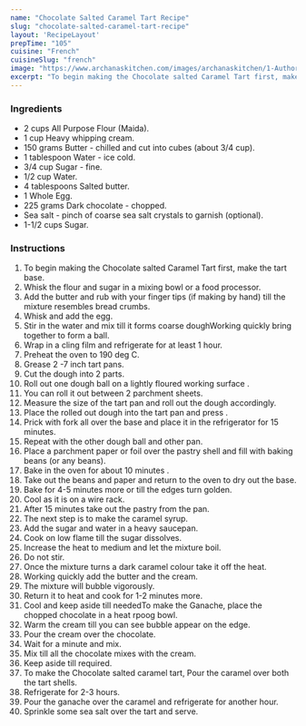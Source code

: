 ---
name: "Chocolate Salted Caramel Tart Recipe"
slug: "chocolate-salted-caramel-tart-recipe"
layout: 'RecipeLayout'
prepTime: "105"
cuisine: "French"
cuisineSlug: "french"
image: "https://www.archanaskitchen.com/images/archanaskitchen/1-Author/madhulia/Chocolate_salted_Caramel_Tart.jpg"
excerpt: "To begin making the Chocolate salted Caramel Tart first, make the tart base"
---

### Ingredients

- 2 cups All Purpose Flour (Maida).
- 1 cup Heavy whipping cream.
- 150 grams Butter - chilled and cut into cubes (about 3/4 cup).
- 1 tablespoon Water - ice cold.
- 3/4 cup Sugar - fine.
- 1/2 cup Water.
- 4 tablespoons Salted butter.
- 1 Whole Egg.
- 225 grams Dark chocolate - chopped.
- Sea salt - pinch of coarse sea salt crystals to garnish (optional).
- 1-1/2 cups Sugar.

### Instructions

1. To begin making the Chocolate salted Caramel Tart first, make the tart base.
1. Whisk the flour and sugar in a mixing bowl or a food processor.
1. Add the butter and rub with your finger tips (if making by hand) till the mixture resembles bread crumbs.
1. Whisk and add the egg.
1. Stir in the water and mix till it forms coarse doughWorking quickly bring together to form a ball.
1. Wrap in a cling film and refrigerate for at least 1 hour.
1. Preheat the oven to 190 deg C.
1. Grease 2 -7 inch tart pans.
1. Cut the dough into 2 parts.
1. Roll out one dough ball on a lightly floured working surface .
1. You can roll it out between 2 parchment sheets.
1. Measure the size of the tart pan and roll out the dough accordingly.
1. Place the rolled out dough into the tart pan and press .
1. Prick with fork all over the base and place it in the refrigerator for 15 minutes.
1. Repeat with the other dough ball and other pan.
1. Place a parchment paper or foil over the pastry shell and fill with baking beans (or any beans).
1. Bake in the oven for about 10 minutes .
1. Take out the beans and paper and return to the oven to dry out the base.
1. Bake for 4-5 minutes more or till the edges turn golden.
1. Cool as it is on a wire rack.
1. After 15 minutes take out the pastry from the pan.
1. The next step is to make the caramel syrup.
1. Add the sugar and water in a heavy saucepan.
1. Cook on low flame till the sugar dissolves.
1. Increase the heat to medium and let the mixture boil.
1. Do not stir.
1. Once the mixture turns a dark caramel colour take it off the heat.
1. Working quickly add the butter and the cream.
1. The mixture will bubble vigorously.
1. Return it to heat and cook for 1-2 minutes more.
1. Cool and keep aside till neededTo make the Ganache, place the chopped chocolate in a heat rpoog bowl.
1. Warm the cream till you can see bubble appear on the edge.
1. Pour the cream over the chocolate.
1. Wait for a minute and mix.
1. Mix till all the chocolate mixes with the cream.
1. Keep aside till required.
1. To make the Chocolate salted caramel tart, Pour the caramel over both the tart shells.
1. Refrigerate for 2-3 hours.
1. Pour the ganache over the caramel and refrigerate for another hour.
1. Sprinkle some sea salt over the tart and serve.
